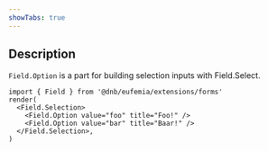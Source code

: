 ```yaml
---
showTabs: true
---
```


## Description

`Field.Option` is a part for building selection inputs with Field.Select.

```tsx
import { Field } from '@dnb/eufemia/extensions/forms'
render(
  <Field.Selection>
    <Field.Option value="foo" title="Foo!" />
    <Field.Option value="bar" title="Baar!" />
  </Field.Selection>,
)
```
